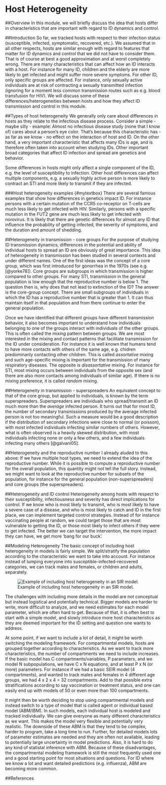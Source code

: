 # Host Heterogeneity

##Overview
In this module, we will briefly discuss the idea that hosts differ in characteristics that are important with regard to ID dynamics and control.


##Introduction
So far, we tracked hosts with respect to their infection status (susceptible, infected, symptomatic, recovered, etc.). We assumed that in all other respects, hosts are similar enough with regard to features that matter for ID dynamics and control that we did not have to consider them. That is of course at best a good approximation and at worst completely wrong. There are many characteristics that can affect how an ID interacts with a host. For instance for many ID, children and the elderly are more likely to get infected and might suffer more severe symptoms. For other ID, only specific groups are affected. For instance, only sexually active individuals are at risk of contracting a sexually transmitted infection (ignoring for a moment less common transmission routes such as e.g. blood transfusion for HIV). We will discuss some of these differences/heterogeneities between hosts and how they affect ID transmission and control in this module.


##Types of host heterogeneity 
We generally only care about differences in hosts as they relate to the infectious disease process. Consider a simple - maybe silly - example: Almost no infectious disease study (none that I know of) cares about a person's eye color. That's because this characteristic has - as far as we know - no effect on the interaction of host and ID. On the other hand, a very important characteristic that affects many IDs is age, and is therefore often taken into account when studying IDs. Other important broad categories that affect ID infection and spread are genetics and behavior.

Some differences in hosts might only affect a single component of the ID, e.g. the level of susceptibility to infection. Other host differences can affect multiple components, e.g. a sexually highly active person is more likely to contract an STI and more likely to transmit if they are infected.




###Host heterogeneity examples {#mytextbox}
There are several famous examples that show how differences in genetics impact ID. For instance persons with a certain mutation of the CCR5 co-receptor on T-cells are much less likely to get infected with HIV. Similarly, persons with a specific mutation in the FUT2 gene are much less likely to get infected with norovirus. It is likely that there are genetic differences for almost any ID that influence the probability of getting infected, the severity of symptoms, and the duration and amount of shedding.






##Heterogeneity in transmission - core groups
For the purpose of studying ID transmission dynamics, differences in the potential and ability of individual hosts to spread an ID are obviously of great importance. This idea of heterogeneity in transmission has been studied in several contexts and under different names. One of the first ideas was the concept of a core group, which was  first introduced for gonorrhea in
the 1970s (see e.g. [@yorke78]). Core groups are subgroups in which transmission is higher compared to other groups. For many STI, transmission in the general population is low enough that the reproductive number is below 1. The question then is, why does that not lead to extinction of the ID? The answer is the core-group concept. There are small subgroups of individuals in which the ID has a reproductive number that is greater than 1. It can thus maintain itself in that population and from there continue to enter the general population.

Once we have identified that different groups have different transmission behavior, it also becomes important to understand how individuals belonging to one of the groups interact with individuals of the other groups. This is often called the _mixing_ pattern between groups. We are most interested in the mixing and contact patterns that facilitate transmission for the ID under consideration. For instance it is well known that humans tend to have more contacts with others of the same age, e.g. chidren predominanly contacting other children. This is called _assortative_ mixing and such age-specific mixing is important for the transmission of many respiratory diseases. The opposite is _disassortative_ mixing. For instance for STI, most mixing occurs between individuals from the opposite sex (and there are also more contacts among individuals of similar age). If there is no mixing preference, it is called _random_ mixing. 


##Heterogeneity in transmission - superspreaders
An equivalent concept to that of the core group, but applied to individuals, is known by the term superspreaders. Superspreaders are individuals who spread/transmit an ID much more than the _average_ infected person. It turns out that for most ID, the number of secondary transmissions produced by the average infected person is not too meaningful. Such a measure would be a good description if the distribution of secondary infections were close to normal (or poisson), with most infected individuals infecting similar numbers of others. However, what is often observed is a heavily skewed distribution, with most individuals infecting none or only a few others, and a few individuals infecting many others [@galvani05].


##Heterogeneity and the reproductive number
I already aluded to this above: If we have multiple host types, we need to extend the idea of the reproductive number. While it is possible to compute a reproductive number for the overall population, this quantity might not tell the full story. Instead, we might want to look at the reproductive number for subsets of the population, for instance for the general population (non-superspreaders) and core groups (the superspreaders). 


##Heterogeneity and ID control
Heterogeneity among hosts with respect to their susceptibility, infectiousness and severity has direct implications for control. If we know who is most likely to transmit, who is most likely to have a severe case of a disease, and who is most likely to catch and ID in the first place, we can implement targeted control strategies. Instead of for instance vaccinating people at random, we could target those that are most vulnerable to getting the ID, or those most likely to infect others if they were to get infected. The better we can target the intervention, the more impact they can have, we get more 'bang for our buck'.   



##Modeling Heterogeneity
The basic concept of including host heterogeneity in models is fairly simple. We split/stratify the population according to the characteristic we want to take into account. For instance instead of lumping everyone into susceptible-infected-recovered categories, we can track males and females, or children and adults, separately. 

![Example of including host heterogeneity in an SIR model.](./images/heterogeneityexample.png)

The challenges with including more details in the model are not conceptual but instead logistical and potentially technical. Bigger models are harder to write, more difficult to analyze, and we need estimates for each model parameter, which are often hard to get. Because of that, it is often best to start with a simple model, and slowly introduce more host characteristics as they are deemed important for the ID setting and question one wants to address. 

At some point, if we want to include a lot of detail, it might be worth switching the modeling framework. For compartmental models, hosts are grouped together according to characteristics. As we want to track more characteristics, the number of compartments we need to include increases. If the basic model has C compartments/variables, P parameters, and we model N subpopulations, we have C x N equations, and at least P x N (or more) parameters. For instance if we had a basic SEIR model (4 compartments), and wanted to track males and females in 4 different age groups, we had 4 x 2 x 4 = 32 compartments. Add to that possible extra stratifications according to say vaccination or treatment status, and one can easily end up with models of 50 or even more than 100 compartments. 

It might then be worth deciding to stop using compartmental models and instead switch to a type of model that is called agent or individual based model (ABM/IBM). In such models, each individual host is modeled and tracked individually. We can give everyone as many different characteristics as we want. This makes the model very flexible and potentially very realistic. The downside of these ABM is that they tend to be complex, harder to program, take a long time to run. Further, for detailed models lots of parameter estimates are needed and they are often not available, leading to potentially large uncertainty in model predictions. Also, it is hard to do any kind of statistal inference with ABM. Because of these disadvantages, the compartmental modeling framework is still the most frequently used one and a good starting point for most situations and questions. For ID where we know a lot and want detailed predictions (e.g. influenza), ABM are becoming more common. 



##References

